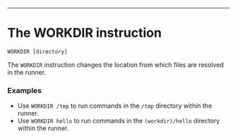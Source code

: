 ---

# The WORKDIR instruction

`WORKDIR [directory]`

The `WORKDIR` instruction changes the location from which files are resolved in the runner.

### Examples

- Use `WORKDIR /tmp` to run commands in the `/tmp` directory within the runner.
- Use `WORKDIR hello` to run commands in the `(workdir)/hello` directory within the runner.

<div className="section-spacing"></div>